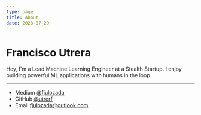 ```yaml
---
type: page
title: About
date: 2023-07-29
---
```


# Francisco Utrera

Hey, I'm a Lead Machine Learning Engineer at a Stealth Startup. I enjoy building powerful ML applications with humans in the loop.

---

- Medium [@fjulozada](https://medium.com/@fjulozada)
- GitHub [@utrerf](https://github.com/utrerf)
- Email fjulozada@outlook.com
